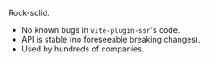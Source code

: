 Rock-solid.
 - No known bugs in `vite-plugin-ssr`'s code.
 - API is stable (no foreseeable breaking changes).
 - Used by hundreds of companies.
